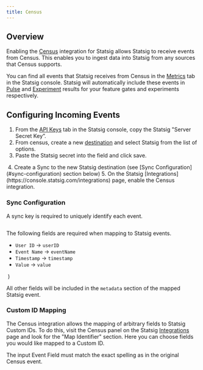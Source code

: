 ```yaml
---
title: Census
---
```


## Overview

Enabling the [Census](https://getcensus.com/) integration for Statsig allows Statsig to receive events from Census. This enables you to ingest data into Statsig from any sources that Census supports.

You can find all events that Statsig receives from Census in the [Metrics](/metrics) tab in the Statsig console. Statsig will automatically include these events in [Pulse](/pulse/read-pulse) and [Experiment](/experiments-plus/monitor) results for your feature gates and experiments respectively.

## Configuring Incoming Events

1. From the [API Keys](https://console.statsig.com/api_keys) tab in the Statsig console, copy the Statsig "Server Secret Key”.
2. From census, create a new [destination](https://docs.getcensus.com/destinations/overview) and select Statsig from the list of options.
3. Paste the Statsig secret into the field and click save.
<Frame>
  <img src="https://github.com/statsig-io/docs/assets/111380336/b3134399-288d-4a0f-b4d2-4b88980f0718" alt="" />
</Frame>
4. Create a Sync to the new Statsig destination (see [Sync Configuration](#sync-configuration) section below)
5. On the Statsig [Integrations](https://console.statsig.com/integrations) page, enable the Census integration.

### Sync Configuration

A sync key is required to uniquely identify each event.

<Frame>
  <img src="https://github.com/statsig-io/docs/assets/111380336/e5d1154d-bd55-48d8-a300-13d96a89a0c8" alt="" />
</Frame>

The following fields are required when mapping to Statsig events.

- `User ID` -> `userID`
- `Event Name` -> `eventName`
- `Timestamp` -> `timestamp`
- `Value` -> `value`

<Frame>
  <img src="https://github.com/statsig-io/docs/assets/111380336/7fce9183-312c-4b47-90c4-b48b0479ecca" alt="" />
</Frame>)

All other fields will be included in the `metadata` section of the mapped Statsig event.

### Custom ID Mapping

The Census integration allows the mapping of arbitrary fields to Statsig Custom IDs. To do this, visit the Census panel on the Statsig [Integrations](https://console.statsig.com/integrations) page and look for the "Map Identifier" section. Here you can choose fields you would like mapped to a Custom ID.

<Note>
The input Event Field must match the exact spelling as in the original Census event.
</Note>

<Frame>
  <img src="https://user-images.githubusercontent.com/95646168/213269548-e6457527-c938-44fd-9360-1f3fd7af2fac.png" alt="" />
</Frame>
